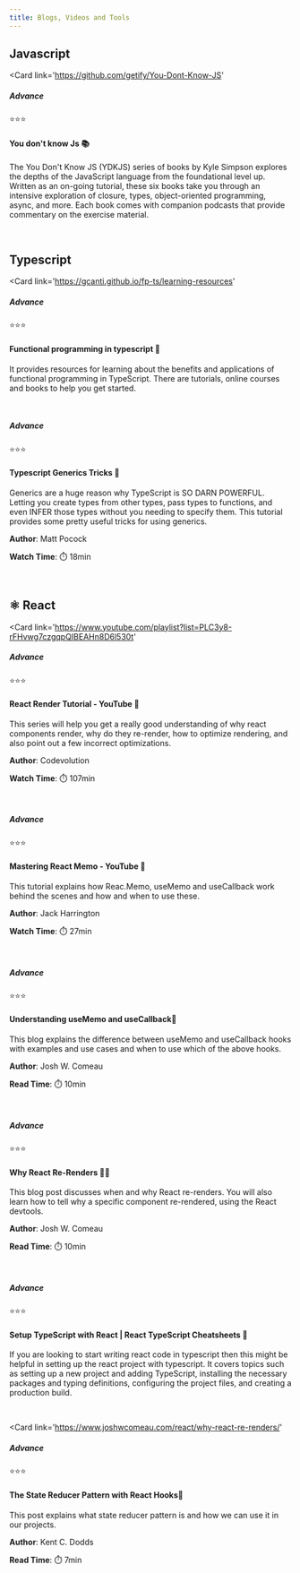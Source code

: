 ```yaml
---
title: Blogs, Videos and Tools
---
```


<Section>

<div style={{marginBottom: '16px'}}>

## Javascript

</div>

<Card 
	link='https://github.com/getify/You-Dont-Know-JS'
>
<Row justifyContent='space-between'>
<Col>

##### Advance

</Col>
<Col>⭐⭐⭐</Col>
</Row>

#### You don't know Js 📚

The You Don't Know JS (YDKJS) series of books by Kyle Simpson explores the depths of the JavaScript language from the foundational level up. Written as an on-going tutorial, these six books take you through an intensive exploration of closure, types, object-oriented programming, async, and more. Each book comes with companion podcasts that provide commentary on the exercise material.

</Card>

</Section>

<br />

<Section>

<div style={{marginBottom: '16px'}}>

## Typescript

</div>

<Card 
	link='https://gcanti.github.io/fp-ts/learning-resources'
>
<Row justifyContent='space-between'>
<Col>

##### Advance

</Col>
<Col>⭐⭐⭐</Col>
</Row>

#### Functional programming in typescript 📝

It provides resources for learning about the benefits and applications of functional programming in TypeScript. There are tutorials, online courses and books to help you get started.

</Card>
<br/>
<Card 
	link='https://youtu.be/dLPgQRbVquo)'
>
<Row justifyContent='space-between'>
<Col>

##### Advance

</Col>
<Col>⭐⭐⭐</Col>
</Row>

#### Typescript Generics Tricks 🎥

Generics are a huge reason why TypeScript is SO DARN POWERFUL. Letting you create types from other types, pass types to functions, and even INFER those types without you needing to specify them. This tutorial provides some pretty useful tricks for using generics.

<Row marginTop={16} justifyContent='space-between'>
<Col>

**Author**: Matt Pocock

</Col>
<Col>

**Watch Time**: ⏱️ 18min

</Col>
</Row>
</Card>

</Section>
 
<br />

<Section>

<div style={{marginBottom: '16px'}}>

## ⚛️ React

</div>

<Card 
	link='https://www.youtube.com/playlist?list=PLC3y8-rFHvwg7czgqpQIBEAHn8D6l530t'
>
<Row justifyContent='space-between'>
<Col>

##### Advance

</Col>
<Col>⭐⭐⭐</Col>
</Row>

#### React Render Tutorial - YouTube 🎥

This series will help you get a really good understanding of why react components render, why do they re-render, how to optimize rendering, and also point out a few incorrect optimizations.

<Row marginTop={16} justifyContent='space-between'>
<Col>

**Author**: Codevolution

</Col>
<Col>

**Watch Time**: ⏱️ 107min

</Col>
</Row>
</Card>

<br/>
<Card 
	link='https://www.youtube.com/watch?v=DEPwA3mv_R8'
>
<Row justifyContent='space-between'>
<Col>

##### Advance

</Col>
<Col>⭐⭐⭐</Col>
</Row>

#### Mastering React Memo - YouTube 🎥

This tutorial explains how Reac.Memo, useMemo and useCallback work behind the scenes and how and when to use these.

<Row marginTop={16} justifyContent='space-between'>
<Col>

**Author**: Jack Harrington

</Col>
<Col>

**Watch Time**: ⏱️ 27min

</Col>
</Row>
</Card>

<br/>
<Card 
	link='https://www.joshwcomeau.com/react/usememo-and-usecallback/'
>
<Row justifyContent='space-between'>
<Col>

##### Advance

</Col>
<Col>⭐⭐⭐</Col>
</Row>

#### Understanding useMemo and useCallback📝

This blog explains the difference between useMemo and useCallback hooks with examples and use cases and when to use which of the above hooks.

<Row marginTop={16} justifyContent='space-between'>
<Col>

**Author**: Josh W. Comeau

</Col>
<Col>

**Read Time**: ⏱️ 10min

</Col>
</Row>
</Card>

<br/>
<Card 
	link='https://www.joshwcomeau.com/react/why-react-re-renders/'
>
<Row justifyContent='space-between'>
<Col>

##### Advance

</Col>
<Col>⭐⭐⭐</Col>
</Row>

#### Why React Re-Renders 🤔📝

This blog post discusses when and why React re-renders. You will also learn how to tell why a specific component re-rendered, using the React devtools.

<Row marginTop={16} justifyContent='space-between'>
<Col>

**Author**: Josh W. Comeau

</Col>
<Col>

**Read Time**: ⏱️ 10min

</Col>
</Row>
</Card>

<br/>
<Card 
	link='https://react-typescript-cheatsheet.netlify.app/docs/basic/setup/'
>
<Row justifyContent='space-between'>
<Col>

##### Advance

</Col>
<Col>⭐⭐⭐</Col>
</Row>

#### Setup TypeScript with React | React TypeScript Cheatsheets 🔧

If you are looking to start writing react code in typescript then this might be helpful in setting up the react project with typescript. It covers topics such as setting up a new project and adding TypeScript, installing the necessary packages and typing definitions, configuring the project files, and creating a production build.

</Card>

<br />

<Card 
	link='https://www.joshwcomeau.com/react/why-react-re-renders/'
>
<Row justifyContent='space-between'>
<Col>

##### Advance

</Col>
<Col>⭐⭐⭐</Col>
</Row>

#### The State Reducer Pattern with React Hooks📝

This post explains what state reducer pattern is and how we can use it in our projects.

<Row marginTop={16} justifyContent='space-between'>
<Col>

**Author**: Kent C. Dodds

</Col>
<Col>

**Read Time**: ⏱️ 7min

</Col>
</Row>
</Card>

</Section>
